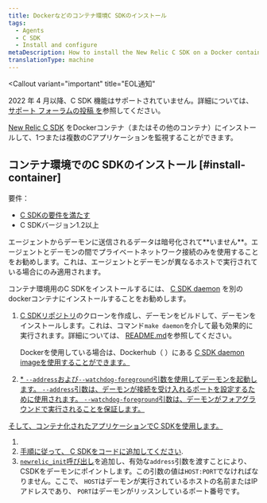 ```yaml
---
title: Dockerなどのコンテナ環境C SDKのインストール
tags:
  - Agents
  - C SDK
  - Install and configure
metaDescription: How to install the New Relic C SDK on a Docker container (or other container) to monitor one or more of your C applications.
translationType: machine
---
```


<Callout
  variant="important"
  title="EOL通知"
>
  2022 年 4 月以降、C SDK 機能はサポートされていません。詳細については、 [サポート フォーラムの投稿 を](https://discuss.newrelic.com/t/q1-bulk-eol-announcement-fy23/181744)参照してください。
</Callout>

[New Relic C SDK](/docs/agents/c-sdk/get-started/introduction-c-sdk) をDockerコンテナ（またはその他のコンテナ）にインストールして、1つまたは複数のCアプリケーションを監視することができます。

## コンテナ環境でのC SDKのインストール [#install-container]

要件：

* [C SDKの要件を満たす](/docs/agents/c-sdk/get-started/c-sdk-compatibility-requirements)
* C SDKバージョン1.2以上

<Callout variant="caution">
  エージェントからデーモンに送信されるデータは暗号化されて**いません**。エージェントとデーモンの間でプライベートネットワーク接続のみを使用することをお勧めします。これは、エージェントとデーモンが異なるホストで実行されている場合にのみ適用されます。
</Callout>

コンテナ環境用のC SDKをインストールするには、 [C SDK daemon](/docs/agents/c-sdk/get-started/introduction-c-sdk#architecture) を別のdockerコンテナにインストールすることをお勧めします。

1. [C SDKリポジトリ](https://github.com/newrelic/c-sdk)のクローンを作成し、デーモンをビルドして、デーモンをインストールします。これは、コマンド`make daemon`を介して最も効果的に実行されます。詳細については、 [README.md](https://github.com/newrelic/c-sdk/blob/master/README.md#building-the-c-sdk)を参照してください。

   Dockerを使用している場合は、Dockerhub（ ）にある [C SDK daemon imageを使用することができます。](https://hub.docker.com/r/newrelic/c-daemon)

   [](https://hub.docker.com/r/newrelic/c-daemon)

2. [* `--address`および`--watchdog-foreground`引数を使用してデーモンを起動します。 `--address`引数は、デーモンが接続を受け入れるポートを設定するために使用されます。 `--watchdog-foreground`引数は、デーモンがフォアグラウンドで実行されることを保証します。](https://hub.docker.com/r/newrelic/c-daemon)

[そして、コンテナ化されたアプリケーションでC SDKを使用します。](https://hub.docker.com/r/newrelic/c-daemon)

1. [](https://hub.docker.com/r/newrelic/c-daemon)
2. [手順に従って、 ](https://hub.docker.com/r/newrelic/c-daemon)[C SDKをコードに追加してください](/docs/agents/c-sdk/install-configure/install-c-sdk-compile-link-your-code).
3. [`newrelic_init`呼び出し](https://newrelic.github.io/c-sdk/libnewrelic_8h.html#a03f07e64a51b5f0cd51caa4f28c8b6c1)を追加し、有効な`address`引数を渡すことにより、CSDKをデーモンにポイントします。この引数の値は`HOST:PORT`でなければなりません。ここで、 `HOST`はデーモンが実行されているホストの名前またはIPアドレスであり、 `PORT`はデーモンがリッスンしているポート番号です。